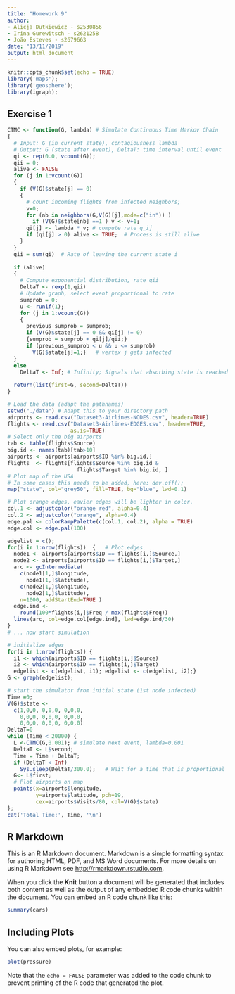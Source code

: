 ```yaml
---
title: "Homework 9"
author:
- Alicja Dutkiewicz - s2530856
- Irina Gurewitsch - s2621258
- João Esteves - s2679663
date: "13/11/2019"
output: html_document
---
```


```r
knitr::opts_chunk$set(echo = TRUE)
library('maps'); 
library('geosphere'); 
library(igraph);
```

## Exercise 1

```r
CTMC <- function(G, lambda) # Simulate Continuous Time Markov Chain 
{
  # Input: G (in current state), contagiousness lambda
  # Output: G (state after event), DeltaT: time interval until event
  qi <- rep(0.0, vcount(G));
  qii = 0;
  alive <- FALSE
  for (j in 1:vcount(G))
  {
    if (V(G)$state[j] == 0)
    {
      # count incoming flights from infected neighbors;
      v=0;
      for (nb in neighbors(G,V(G)[j],mode=c("in")) ) 
        if (V(G)$state[nb] ==1 ) v <- v+1;
      qi[j] <- lambda * v; # compute rate q_ij
      if (qi[j] > 0) alive <- TRUE;  # Process is still alive
    }
  }
  qii = sum(qi)  # Rate of leaving the current state i
  
  if (alive)
  {
    # Compute exponential distribution, rate qii
    DeltaT <- rexp(1,qii) 
    # Update graph, select event proportional to rate
    sumprob = 0;
    u <- runif(1);
    for (j in 1:vcount(G))
    {
      previous_sumprob = sumprob;
      if (V(G)$state[j] == 0 && qi[j] != 0)
      {sumprob = sumprob + qi[j]/qii;}
      if (previous_sumprob < u && u <= sumprob) 
        V(G)$state[j]=1;}   # vertex j gets infected
  }
  else
    DeltaT <- Inf; # Infinity; Signals that absorbing state is reached
  
  return(list(first=G, second=DeltaT))
}
```

```r
# Load the data (adapt the pathnames)
setwd("./data") # Adapt this to your directory path
airports <- read.csv("Dataset3-Airlines-NODES.csv", header=TRUE) 
flights <- read.csv("Dataset3-Airlines-EDGES.csv", header=TRUE, 
                    as.is=TRUE)
# Select only the big airports
tab <- table(flights$Source)
big.id <- names(tab)[tab>10]
airports <- airports[airports$ID %in% big.id,]
flights  <- flights[flights$Source %in% big.id & 
                      flights$Target %in% big.id, ]
# Plot map of the USA
# In some cases this needs to be added, here: dev.off();   
map("state", col="grey50", fill=TRUE, bg="blue", lwd=0.1)

# Plot orange edges, eavier edges will be lighter in color.
col.1 <- adjustcolor("orange red", alpha=0.4)
col.2 <- adjustcolor("orange", alpha=0.4)
edge.pal <- colorRampPalette(c(col.1, col.2), alpha = TRUE)
edge.col <- edge.pal(100)

edgelist = c();
for(i in 1:nrow(flights))  {   # Plot edges
  node1 <- airports[airports$ID == flights[i,]$Source,]
  node2 <- airports[airports$ID == flights[i,]$Target,]
  arc <- gcIntermediate( 
    c(node1[1,]$longitude, 
      node1[1,]$latitude), 
    c(node2[1,]$longitude, 
      node2[1,]$latitude), 
    n=1000, addStartEnd=TRUE )
  edge.ind <- 
    round(100*flights[i,]$Freq / max(flights$Freq))
  lines(arc, col=edge.col[edge.ind], lwd=edge.ind/30)
}  
# ... now start simulation 

# initialize edges
for(i in 1:nrow(flights)) {   
  i1 <- which(airports$ID == flights[i,]$Source)
  i2 <- which(airports$ID == flights[i,]$Target)
  edgelist <- c(edgelist, i1); edgelist <- c(edgelist, i2);}
G <- graph(edgelist);

# start the simulator from initial state (1st node infected)
Time =0; 
V(G)$state <- 
  c(1,0,0, 0,0,0, 0,0,0,
    0,0,0, 0,0,0, 0,0,0,
    0,0,0, 0,0,0, 0,0,0)
DeltaT=0
while (Time < 20000) {
  L <-CTMC(G,0.001); # simulate next event, lambda=0.001
  DeltaT <- L$second; 
  Time = Time + DeltaT;
  if (DeltaT < Inf)
    Sys.sleep(DeltaT/300.0);   # Wait for a time that is proportional
  G<- L$first; 
  # Plot airports on map
  points(x=airports$longitude, 
         y=airports$latitude, pch=19, 
         cex=airports$Visits/80, col=V(G)$state)
}; 
cat('Total Time:', Time, '\n')
```

## R Markdown

This is an R Markdown document. Markdown is a simple formatting syntax for authoring HTML, PDF, and MS Word documents. For more details on using R Markdown see <http://rmarkdown.rstudio.com>.

When you click the **Knit** button a document will be generated that includes both content as well as the output of any embedded R code chunks within the document. You can embed an R code chunk like this:

```r
summary(cars)
```

## Including Plots

You can also embed plots, for example:

```r
plot(pressure)
```

Note that the `echo = FALSE` parameter was added to the code chunk to prevent printing of the R code that generated the plot.
